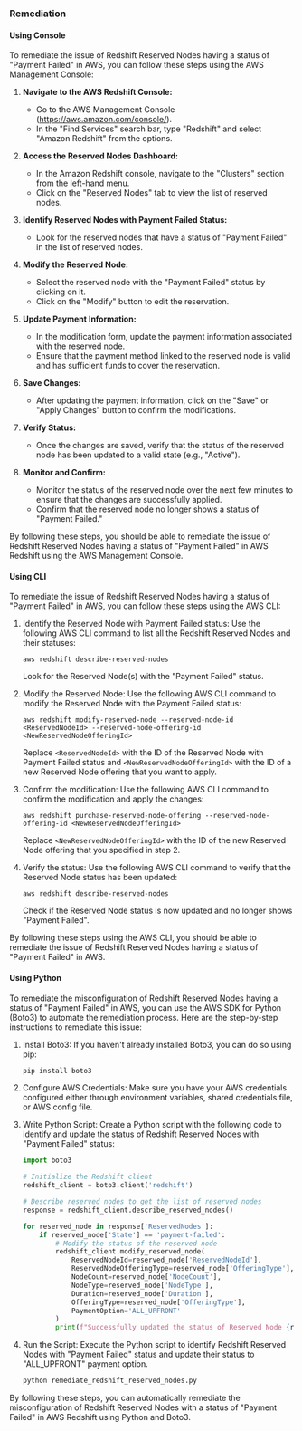 ### Remediation

#### Using Console

To remediate the issue of Redshift Reserved Nodes having a status of "Payment Failed" in AWS, you can follow these steps using the AWS Management Console:

1. **Navigate to the AWS Redshift Console:**
   - Go to the AWS Management Console (https://aws.amazon.com/console/).
   - In the "Find Services" search bar, type "Redshift" and select "Amazon Redshift" from the options.

2. **Access the Reserved Nodes Dashboard:**
   - In the Amazon Redshift console, navigate to the "Clusters" section from the left-hand menu.
   - Click on the "Reserved Nodes" tab to view the list of reserved nodes.

3. **Identify Reserved Nodes with Payment Failed Status:**
   - Look for the reserved nodes that have a status of "Payment Failed" in the list of reserved nodes.

4. **Modify the Reserved Node:**
   - Select the reserved node with the "Payment Failed" status by clicking on it.
   - Click on the "Modify" button to edit the reservation.

5. **Update Payment Information:**
   - In the modification form, update the payment information associated with the reserved node.
   - Ensure that the payment method linked to the reserved node is valid and has sufficient funds to cover the reservation.

6. **Save Changes:**
   - After updating the payment information, click on the "Save" or "Apply Changes" button to confirm the modifications.

7. **Verify Status:**
   - Once the changes are saved, verify that the status of the reserved node has been updated to a valid state (e.g., "Active").

8. **Monitor and Confirm:**
   - Monitor the status of the reserved node over the next few minutes to ensure that the changes are successfully applied.
   - Confirm that the reserved node no longer shows a status of "Payment Failed."

By following these steps, you should be able to remediate the issue of Redshift Reserved Nodes having a status of "Payment Failed" in AWS Redshift using the AWS Management Console.

#### Using CLI

To remediate the issue of Redshift Reserved Nodes having a status of "Payment Failed" in AWS, you can follow these steps using the AWS CLI:

1. Identify the Reserved Node with Payment Failed status:
   Use the following AWS CLI command to list all the Redshift Reserved Nodes and their statuses:
   ```
   aws redshift describe-reserved-nodes
   ```
   Look for the Reserved Node(s) with the "Payment Failed" status.

2. Modify the Reserved Node:
   Use the following AWS CLI command to modify the Reserved Node with the Payment Failed status:
   ```
   aws redshift modify-reserved-node --reserved-node-id <ReservedNodeId> --reserved-node-offering-id <NewReservedNodeOfferingId>
   ```
   Replace `<ReservedNodeId>` with the ID of the Reserved Node with Payment Failed status and `<NewReservedNodeOfferingId>` with the ID of a new Reserved Node offering that you want to apply.

3. Confirm the modification:
   Use the following AWS CLI command to confirm the modification and apply the changes:
   ```
   aws redshift purchase-reserved-node-offering --reserved-node-offering-id <NewReservedNodeOfferingId>
   ```
   Replace `<NewReservedNodeOfferingId>` with the ID of the new Reserved Node offering that you specified in step 2.

4. Verify the status:
   Use the following AWS CLI command to verify that the Reserved Node status has been updated:
   ```
   aws redshift describe-reserved-nodes
   ```
   Check if the Reserved Node status is now updated and no longer shows "Payment Failed".

By following these steps using the AWS CLI, you should be able to remediate the issue of Redshift Reserved Nodes having a status of "Payment Failed" in AWS.

#### Using Python

To remediate the misconfiguration of Redshift Reserved Nodes having a status of "Payment Failed" in AWS, you can use the AWS SDK for Python (Boto3) to automate the remediation process. Here are the step-by-step instructions to remediate this issue:

1. Install Boto3: If you haven't already installed Boto3, you can do so using pip:
   ```bash
   pip install boto3
   ```

2. Configure AWS Credentials: Make sure you have your AWS credentials configured either through environment variables, shared credentials file, or AWS config file.

3. Write Python Script: Create a Python script with the following code to identify and update the status of Redshift Reserved Nodes with "Payment Failed" status:

   ```python
   import boto3

   # Initialize the Redshift client
   redshift_client = boto3.client('redshift')

   # Describe reserved nodes to get the list of reserved nodes
   response = redshift_client.describe_reserved_nodes()

   for reserved_node in response['ReservedNodes']:
       if reserved_node['State'] == 'payment-failed':
           # Modify the status of the reserved node
           redshift_client.modify_reserved_node(
               ReservedNodeId=reserved_node['ReservedNodeId'],
               ReservedNodeOfferingType=reserved_node['OfferingType'],
               NodeCount=reserved_node['NodeCount'],
               NodeType=reserved_node['NodeType'],
               Duration=reserved_node['Duration'],
               OfferingType=reserved_node['OfferingType'],
               PaymentOption='ALL_UPFRONT'
           )
           print(f"Successfully updated the status of Reserved Node {reserved_node['ReservedNodeId']}")

   ```

4. Run the Script: Execute the Python script to identify Redshift Reserved Nodes with "Payment Failed" status and update their status to "ALL_UPFRONT" payment option.

   ```bash
   python remediate_redshift_reserved_nodes.py
   ```

By following these steps, you can automatically remediate the misconfiguration of Redshift Reserved Nodes with a status of "Payment Failed" in AWS Redshift using Python and Boto3.

